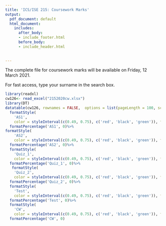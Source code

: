 ```yaml
---
title: 'ICS/ISE 215: Coursework Marks'
output:
  pdf_document: default
  html_document:
    includes:
      after_body:
      - include_footer.html
      before_body:
      - include_header.html
      
  
---
```

The complete file for coursework marks will be available on Friday, 12 March 2021.

For fast access, type your surname in the search box.

```r
library(readxl)
cw126<- read_excel("2152020cw.xlsx")
library(DT)
datatable(cw126, rownames = FALSE,  options = list(pageLength = 100, scrollX=T,columnDefs=list(list(targets=2,visible=TRUE),list(className = 'dt-center', targets = 1:4))) )%>%
  formatStyle(
    'AS1',
    color = styleInterval(c(0.49, 0.75), c('red', 'black', 'green')), fontWeight = 'bold') %>%
  formatPercentage('AS1', 0)%>%
formatStyle(
    'AS2',
    color = styleInterval(c(0.49, 0.75), c('red', 'black', 'green')), fontWeight = 'bold') %>%
  formatPercentage('AS2', 0)%>%
  formatStyle(
    'Quiz_1',
    color = styleInterval(c(0.49, 0.75), c('red', 'black', 'green')), fontWeight = 'bold') %>%
  formatPercentage('Quiz_1', 0)%>%
   formatStyle(
    'Quiz_2',
    color = styleInterval(c(0.49, 0.75), c('red', 'black', 'green')), fontWeight = 'bold') %>%
  formatPercentage('Quiz_2', 0)%>%
  formatStyle(
    'Test',
    color = styleInterval(c(0.49, 0.75), c('red', 'black', 'green')), fontWeight = 'bold') %>%
  formatPercentage('Test', 0)%>%
  formatStyle(
    'CW',
    color = styleInterval(c(0.49, 0.75), c('red', 'black', 'green')), fontWeight = 'bold') %>%
  formatPercentage('CW', 0)

```

